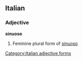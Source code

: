 ==Italian==

===Adjective===
'''sinuose''' {{f}}

# Feminine plural form of [[sinuoso]]
[[Category:Italian adjective forms]]